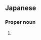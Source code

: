 ==Japanese==
{{ja-kanjitab|あい|り|yomi=on}}

===Proper noun===
{{ja-pos|あいり|proper}}

# {{given name|female|lang=ja|sort=あいり}}